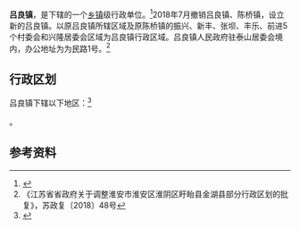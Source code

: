 {{中国乡级行政区|32/08/31/107/000}}

'''吕良镇'''，是{{PRC admin/fullname|32/08/31/107/000|3}}下辖的一个[[乡镇|乡镇]]级行政单位。<ref>{{PRC admin/ref sgc|{{PRC admin/parent|32/08/31/107/000}}}}</ref>2018年7月撤销吕良镇、陈桥镇，设立新的吕良镇。以原吕良镇所辖区域及原陈桥镇的振兴、新丰、张坝、丰乐、前进5个村委会和兴隆居委会区域为吕良镇行政区域。吕良镇人民政府驻泰山居委会境内，办公地址为为民路1号。<ref>《江苏省省政府关于调整淮安市淮安区淮阴区盱眙县金湖县部分行政区划的批复》，苏政复〔2018〕48号</ref>

== 行政区划 ==

吕良镇下辖以下地区：<ref>{{PRC admin/ref sgc|32/08/31/107/000}}</ref>

{{PRC admin/children|32/08/31/107/000}}。

== 参考资料 ==

{{reflist}}

{{行政区划小作品}}
{{PRC admin/navcat|32/08/31/107/000}}